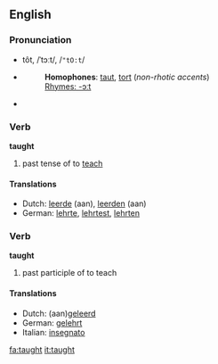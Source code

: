 ==English==

===Pronunciation===
*tôt, /ˈtɔːt/, /<tt>"tO:t</tt>/
*{{audio|en-us-taught.ogg|Audio (US)}}
*:'''Homophones''': [[taut]], [[tort]] (''non-rhotic accents'')
*:[[Rhymes:English:-ɔːt|Rhymes: -ɔːt]]
*{{audio|en-uk-taught.ogg|Audio (UK)}}

===Verb===
'''taught'''

# past tense of to [[teach]]

====Translations====
*Dutch: [[leerde]] (aan), [[leerden]] (aan)
*German: [[lehrte]], [[lehrtest]], [[lehrten]]

===Verb===
'''taught'''

# past participle of to teach

====Translations====
*Dutch: (aan)[[geleerd]]
*German: [[gelehrt]]
*Italian: [[insegnato]]

[[fa:taught]]
[[it:taught]]